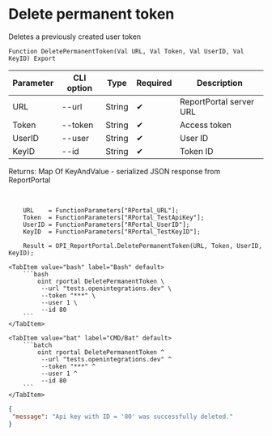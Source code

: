 ﻿---
sidebar_position: 3
description: Delete permanent token and other functions to work with ReportPortal in the Open Integration Package, a free open-source integration library for 1C:Enterprise 8, OneScript and CLI
keywords: [1C, 1С, 1С:Enterprise, 1С:Enterprise 8.3, API, Integration, Services, Exchange, OneScript, CLI, ReportPortal]
---


# Delete permanent token
 Deletes a previously created user token



`Function DeletePermanentToken(Val URL, Val Token, Val UserID, Val KeyID) Export`

  | Parameter | CLI option | Type | Required | Description |
  |-|-|-|-|-|
  | URL | --url | String | &#x2714; | ReportPortal server URL |
  | Token | --token | String | &#x2714; | Access token |
  | UserID | --user | String | &#x2714; | User ID |
  | KeyID | --id | String | &#x2714; | Token ID |

  
  Returns:  Map Of KeyAndValue - serialized JSON response from ReportPortal

<br/>



```bsl title="1C:Enterprise/OneScript code example"
    URL    = FunctionParameters["RPortal_URL"];
    Token  = FunctionParameters["RPortal_TestApiKey"];
    UserID = FunctionParameters["RPortal_UserID"];
    KeyID  = FunctionParameters["RPortal_TestKeyID"];

    Result = OPI_ReportPortal.DeletePermanentToken(URL, Token, UserID, KeyID);
```
 

 <Tabs>
  
    <TabItem value="bash" label="Bash" default>
        ```bash
            oint rportal DeletePermanentToken \
             --url "tests.openintegrations.dev" \
             --token "***" \
             --user 1 \
             --id 80
        ```
    </TabItem>
  
    <TabItem value="bat" label="CMD/Bat" default>
        ```batch
            oint rportal DeletePermanentToken ^
             --url "tests.openintegrations.dev" ^
             --token "***" ^
             --user 1 ^
             --id 80
        ```
    </TabItem>
</Tabs>


```json title="Result"
{
 "message": "Api key with ID = '80' was successfully deleted."
}
```
